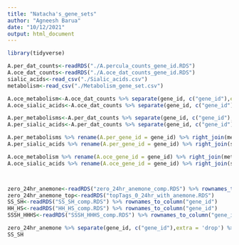```yaml
---
title: "Natacha's_gene_sets"
author: "Agneesh Barua"
date: "10/12/2021"
output: html_document
---
```


```r
library(tidyverse)
```

```r
A.per_dat_counts<-readRDS("./A.percula_counts_gene_id.RDS")
A.oce_dat_counts<-readRDS("./A.oce_dat_counts_gene_id.RDS")
sialic_acids<-read_csv("./Sialic_acids.csv")
metabolism<-read_csv("./Metabolism_gene_set.csv")

A.oce_metabolism<-A.oce_dat_counts %>% separate(gene_id, c("gene_id"),extra = 'drop') %>% filter(gene_id %in% metabolism$A.oce_gene_id)
A.oce_sialic_acids<-A.oce_dat_counts %>% separate(gene_id, c("gene_id"),extra = 'drop') %>% filter(gene_id %in% sialic_acids$A.oce_gene_id)

A.per_metabolisms<-A.per_dat_counts %>% separate(gene_id, c("gene_id"),extra = 'drop') %>% filter(gene_id %in% metabolism$A.per_gene_id)
A.per_sialic_acids<-A.per_dat_counts %>% separate(gene_id, c("gene_id"),extra = 'drop') %>% filter(gene_id %in% sialic_acids$A.per_gene_id)
```

```r
A.per_metabolisms %>% rename(A.per_gene_id = gene_id) %>% right_join(metabolism) %>% select(-A.oce_gene_id)->A.per_metabolisms
A.per_sialic_acids %>% rename(A.per_gene_id = gene_id) %>% right_join(sialic_acids) %>% select(-A.oce_gene_id)->A.per_sialic_acids

A.oce_metabolism %>% rename(A.oce_gene_id = gene_id) %>% right_join(metabolism) %>% select(-A.per_gene_id)->A.oce_metabolisms
A.oce_sialic_acids %>% rename(A.oce_gene_id = gene_id) %>% right_join(sialic_acids) %>% select(-A.per_gene_id)->A.oce_sialic_acids



zero_24hr_anemone<-readRDS("zero_24hr_anemone_comp.RDS") %>% rownames_to_column("gene_id")
zero_24hr_anemone_top<-readRDS("topTags_0_24hr_with_anemone.RDS")
SS_SH<-readRDS("SS_SH_comp.RDS") %>% rownames_to_column("gene_id")
HH_HS<-readRDS("HH_HS_comp.RDS") %>% rownames_to_column("gene_id")
SSSH_HHHS<-readRDS("SSSH_HHHS_comp.RDS") %>% rownames_to_column("gene_id")
```

```r

zero_24hr_anemone %>% separate(gene_id, c("gene_id"),extra = 'drop') %>% filter(gene_id %in% A.oce_metabolisms$A.oce_gene_id) %>% view
SS_SH
```
